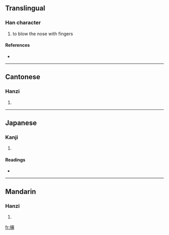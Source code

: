 ==Translingual==

===Han character===
{{Han char|rn=64|rad=手|as=14|sn=17|four=5604<sub>6</sub>|canj=手竹山中 (QHUL)}}

# to blow the nose with fingers

====References====
* {{Han ref|kx=0460.040|dkj=12857|dj=0808.250|hdz=31974.150|uh=64E4|ud=25828|bh=ECEC|bd=60652}}

----

==Cantonese==

===Hanzi===
{{yue-hanzi|jyut=|y=sang3}}

# {{defn|Cantonese}}

----

==Japanese==

===Kanji===
{{ja-kanji|grade=|rs=手14}}

# {{defn|Japanese}}

====Readings====
* {{ja-readings|on=[[こう]] (kō), [[きょう]] (kyō)|kun=[[はなをかむ]] (hanaokamu)}}

----

==Mandarin==

===Hanzi===
{{cmn-hanzi|pin=[[xǐng]] ([[xing3]])|wg=hsing<sup>3</sup>}}

# {{defn|Mandarin}}

[[fr:擤]]